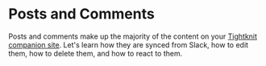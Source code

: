 
# Posts and Comments

Posts and comments make up the majority of the content on your [Tightknit companion site](../../tightknit-site/post). Let's learn how they are synced from Slack, how to edit them, how to delete them, and how to react to them.

<Cards>
  <Card
    title="✏️ Create a post or pomment"
    href="/basics/posts-and-comments/create-post-or-comment"
  />
  <Card
    title="🔧 Edit a post or comment"
    href="/basics/posts-and-comments/edit-post-or-comment"
  />
  <Card
    title="🗑️ Delete a post or comment"
    href="/basics/posts-and-comments/delete-post-or-comment"
  />
  <Card
    title="👍 Emoji reactions"
    href="/basics/posts-and-comments/emoji-reactions"
  />
</Cards>
